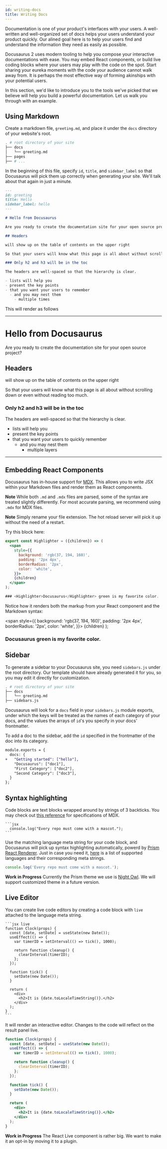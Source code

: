 ```yaml
---
id: writing-docs
title: Writing Docs
---
```


<!-- TODO: The title is a bit weird -->

Documentation is one of your product's interfaces with your users. A well-written and well-organized set of docs helps your users understand your product quickly. Our alined goal here is to help your users find and understand the information they need as easily as possible.

Docusaurus 2 uses modern tooling to help you compose your interactive documentations with ease. You may embed React components, or build live coding blocks where your users may play with the code on the spot. Start sharing your eureka moments with the code your audience cannot walk away from. It is perhaps the most effective way of forming akinships with your potential users.

In this section, we'd like to introduce you to the tools we've picked that we believe will help you build a powerful documentation. Let us walk you through with an example.

## Using Markdown

Create a markdown file, `greeting.md`, and place it under the `docs` directory of your website's root.

```bash
. # root directory of your site
├── docs
│   └── greeting.md
├── pages
├── # ...
```

<!-- TODO: talk about where to put the docs, resolving docs outside of website directory, etc. -->

In the beginning of this file, specify `id`, `title`, and `sidebar_label` so that Docusaurus will pick them up correctly when generating your site. We'll talk about that again in just a minute.

```markdown
---
id: greeting
title: Hello
sidebar_label: hello
---

# Hello from Docusaurus

Are you ready to create the documentation site for your open source project?

## Headers

will show up on the table of contents on the upper right

So that your users will know what this page is all about without scrolling down or even without reading too much.

### Only h2 and h3 will be in the toc

The headers are well-spaced so that the hierarchy is clear.

- lists will help you
- present the key points
- that you want your users to remember
  - and you may nest them
    - multiple times
```

This will render as follows

---

# Hello from Docusaurus

Are you ready to create the documentation site for your open source project?

## Headers

will show up on the table of contents on the upper right

So that your users will know what this page is all about without scrolling down or even without reading too much.

### Only h2 and h3 will be in the toc

The headers are well-spaced so that the hierarchy is clear.

- lists will help you
- present the key points
- that you want your users to quickly remember
  - and you may nest them
    - multiple layers

---

## Embedding React Components

Docusaurus has in-house support for [MDX](https://mdxjs.com). This allows you to write JSX within your Markdown files and render them as React components.

**Note** While both `.md` and `.mdx` files are parsed, some of the syntax are treated slightly differently. For most accurate parsing, we recommend using `.mdx` for MDX files.

**Note** Simply rename your file extension. The hot reload server will pick it up without the need of a restart.

Try this block here:

```jsx
export const Highlighter = ({children}) => (
  <span
    style={{
      background: 'rgb(37, 194, 160)',
      padding: '2px 4px',
      borderRadius: '2px',
      color: 'white',
    }}>
    {children}
  </span>
);

### <Highlighter>Docusaurus</Highlighter> green is my favorite color.
```

Notice how it renders both the markup from your React component and the Markdown syntax:

  <span
    style={{
      background: 'rgb(37, 194, 160)',
      padding: '2px 4px',
      borderRadius: '2px',
      color: 'white',
    }}>
    {children}
  </span>
);

<!-- TODO: Need a more standout typesetting for block quote. Using ### now -->

### <Highlighter>Docusaurus</Highlighter> green is my favorite color.

<!-- TODO: Briefly explain MDX more -->

## Sidebar

To generate a sidebar to your Docusaurus site, you need `sidebars.js` under the root directory. Our template should have already generated it for you, so you may edit it directly for customization.

<!-- TODO: change classic template to use `sidebars.js` from json -->

```bash
. # root directory of your site
├── docs
│   └── greeting.md
├── sidebars.js
```

Docusaurus will look for a `docs` field in your `sidebars.js` module exports, under which the keys will be treated as the names of each category of your docs, and the values the arrays of `id`'s you specify in your docs' frontmatter.

To add a doc to the sidebar, add the `id` specified in the frontmatter of the doc into its category.

```diff
module.exports = {
  docs: {
+   "Getting started": ["hello"],
    "Docusaurus": ["doc1"],
    "First Category": ["doc2"],
    "Second Category": ["doc3"],
  }
};
```

<!--
TODO: Talk more about using the official docs plugin and how to configure the sidebar. Mention about incorporating assets and a preview of the cool Markdown features available, but don't list all the Markdown features here.
References:
- https://docusaurus.io/docs/en/navigation
-->

## Syntax highlighting

Code blocks are text blocks wrapped around by strings of 3 backticks. You may check out [this reference](https://github.com/mdx-js/specification) for specifications of MDX.

    ```jsx
      console.log("Every repo must come with a mascot.");
    ```

<!-- TODO: We need to allow users to pick syntax highlighting themes (maybe other than swizzling) -->

Use the matching language meta string for your code block, and Docusaurus will pick up syntax highlighting automatically, powerd by [Prism React Renderer](https://github.com/FormidableLabs/prism-react-renderer). Just in case you need it, [here](https://prismjs.com/#supported-languages) is a list of supported languages and their corresponding meta strings.

```jsx
console.log('Every repo must come with a mascot.');
```

**Work in Progress** Currently the Prism theme we use is [Night Owl](https://github.com/FormidableLabs/prism-react-renderer/blob/master/themes/nightOwl.js). We will support customized theme in a future version.

## Live Editor

You can create live code editors by creating a code block with `live` attached to the language meta string.

    ```jsx live
    function Clock(props) {
      const [date, setDate] = useState(new Date());
      useEffect(() => {
        var timerID = setInterval(() => tick(), 1000);

        return function cleanup() {
          clearInterval(timerID);
        };
      });

      function tick() {
        setDate(new Date());
      }

      return (
        <div>
          <h2>It is {date.toLocaleTimeString()}.</h2>
        </div>
      );
    }
    ```

It will render an interactive editor. Changes to the code will reflect on the result panel live.

```jsx live
function Clock(props) {
  const [date, setDate] = useState(new Date());
  useEffect(() => {
    var timerID = setInterval(() => tick(), 1000);

    return function cleanup() {
      clearInterval(timerID);
    };
  });

  function tick() {
    setDate(new Date());
  }

  return (
    <div>
      <h2>It is {date.toLocaleTimeString()}.</h2>
    </div>
  );
}
```

**Work in Progress** The React Live component is rather big. We want to make it an opt-in by moving it to a plugin.
